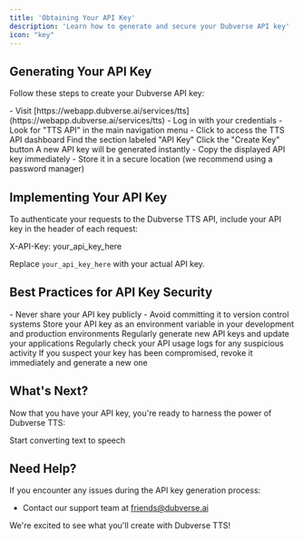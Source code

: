 ```yaml
---
title: 'Obtaining Your API Key'
description: 'Learn how to generate and secure your Dubverse API key'
icon: "key"
---
```


## Generating Your API Key

Follow these steps to create your Dubverse API key:

<Steps>
  <Step title="Access Your Dubverse Account">
    - Visit [https://webapp.dubverse.ai/services/tts](https://webapp.dubverse.ai/services/tts)
    - Log in with your credentials
  </Step>
  <Step title="Navigate to the TTS API Section">
    - Look for "TTS API" in the main navigation menu
    - Click to access the TTS API dashboard
  </Step>
  <Step title="Locate the API Key Management Area">
    Find the section labeled "API Key"
  </Step>
  <Step title="Generate Your New API Key">
    Click the "Create Key" button
    A new API key will be generated instantly
  </Step>
  <Step title="Secure Your API Key">
    - Copy the displayed API key immediately
    - Store it in a secure location (we recommend using a password manager)
  </Step>
</Steps>

## Implementing Your API Key

To authenticate your requests to the Dubverse TTS API, include your API key in the header of each request:

X-API-Key: your_api_key_here


Replace `your_api_key_here` with your actual API key.

## Best Practices for API Key Security

<AccordionGroup>
  <Accordion title="Keep It Confidential">
    - Never share your API key publicly
    - Avoid committing it to version control systems
  </Accordion>
  <Accordion title="Use Environment Variables">
    Store your API key as an environment variable in your development and production environments
  </Accordion>
  <Accordion title="Implement Key Rotation">
    Regularly generate new API keys and update your applications
  </Accordion>
  <Accordion title="Monitor Usage">
    Regularly check your API usage logs for any suspicious activity
  </Accordion>
  <Accordion title="Revoke Compromised Keys">
    If you suspect your key has been compromised, revoke it immediately and generate a new one
  </Accordion>
</AccordionGroup>

## What's Next?

Now that you have your API key, you're ready to harness the power of Dubverse TTS:

<Card title="Make Your First API Call" icon="code" href="/first-call">
  Start converting text to speech
</Card>

## Need Help?

If you encounter any issues during the API key generation process:

- Contact our support team at friends@dubverse.ai

We're excited to see what you'll create with Dubverse TTS!
